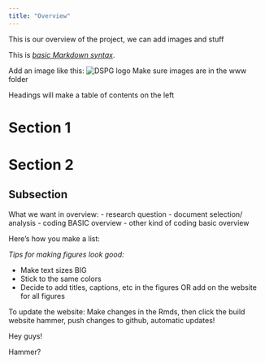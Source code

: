 ```yaml
---
title: "Overview"
---
```


This is our overview of the project, we can add images and stuff

This is  *[basic Markdown syntax](https://www.markdownguide.org/basic-syntax)*.

Add an image like this: ![DSPG logo](www/black-logo.png)
Make sure images are in the www folder

Headings will make a table of contents on the left

# Section 1
# Section 2
## Subsection

What we want in overview:
- research question
- document selection/ analysis
- coding BASIC overview
- other kind of coding basic overview


Here's how you make a list:

*Tips for making figures look good:*

- Make text sizes BIG
- Stick to the same colors
- Decide to add titles, captions, etc in the figures OR add on the website for all figures

To update the website: Make changes in the Rmds, then click the build website hammer, push changes to github, automatic updates!
  
  
Hey guys!

Hammer?

